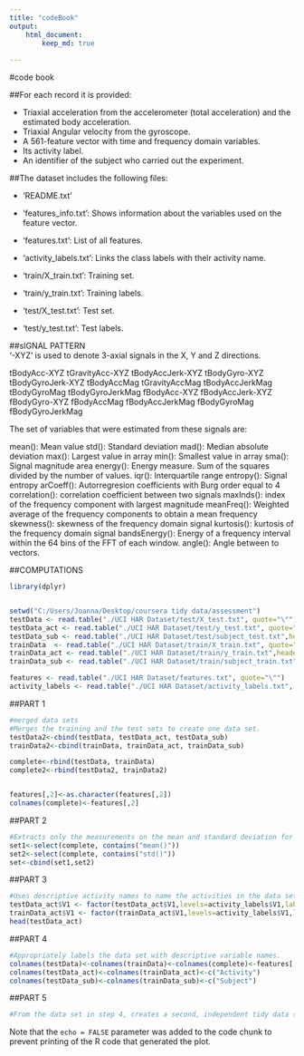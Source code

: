 ```yaml
---
title: "codeBook"
output: 
    html_document:
        keep_md: true
    
---
```

#code book

##For each record it is provided:


* Triaxial acceleration from the accelerometer (total acceleration) and the estimated body acceleration.
* Triaxial Angular velocity from the gyroscope. 
* A 561-feature vector with time and frequency domain variables. 
* Its activity label. 
* An identifier of the subject who carried out the experiment.

##The dataset includes the following files:

* 'README.txt'

* 'features_info.txt': Shows information about the variables used on the feature vector.

* 'features.txt': List of all features.

* 'activity_labels.txt': Links the class labels with their activity name.

* 'train/X_train.txt': Training set.

* 'train/y_train.txt': Training labels.

* 'test/X_test.txt': Test set.

* 'test/y_test.txt': Test labels.


##sIGNAL PATTERN      
'-XYZ' is used to denote 3-axial signals in the X, Y and Z directions.

tBodyAcc-XYZ
tGravityAcc-XYZ
tBodyAccJerk-XYZ
tBodyGyro-XYZ
tBodyGyroJerk-XYZ
tBodyAccMag
tGravityAccMag
tBodyAccJerkMag
tBodyGyroMag
tBodyGyroJerkMag
fBodyAcc-XYZ
fBodyAccJerk-XYZ
fBodyGyro-XYZ
fBodyAccMag
fBodyAccJerkMag
fBodyGyroMag
fBodyGyroJerkMag


The set of variables that were estimated from these signals are: 

mean(): Mean value
std(): Standard deviation
mad(): Median absolute deviation 
max(): Largest value in array
min(): Smallest value in array
sma(): Signal magnitude area
energy(): Energy measure. Sum of the squares divided by the number of values. 
iqr(): Interquartile range 
entropy(): Signal entropy
arCoeff(): Autorregresion coefficients with Burg order equal to 4
correlation(): correlation coefficient between two signals
maxInds(): index of the frequency component with largest magnitude
meanFreq(): Weighted average of the frequency components to obtain a mean frequency
skewness(): skewness of the frequency domain signal 
kurtosis(): kurtosis of the frequency domain signal 
bandsEnergy(): Energy of a frequency interval within the 64 bins of the FFT of each window.
angle(): Angle between to vectors.

##COMPUTATIONS
```r
library(dplyr)


setwd("C:/Users/Joanna/Desktop/coursera tidy data/assessment")
testData <- read.table("./UCI HAR Dataset/test/X_test.txt", quote="\"")
testData_act <- read.table("./UCI HAR Dataset/test/y_test.txt", quote="\"")
testData_sub <- read.table("./UCI HAR Dataset/test/subject_test.txt",header=FALSE)
trainData  <- read.table("./UCI HAR Dataset/train/X_train.txt", quote="\"")
trainData_act <- read.table("./UCI HAR Dataset/train/y_train.txt",header=FALSE)
trainData_sub <- read.table("./UCI HAR Dataset/train/subject_train.txt",header=FALSE)

features <- read.table("./UCI HAR Dataset/features.txt", quote="\"")
activity_labels <- read.table("./UCI HAR Dataset/activity_labels.txt", quote="\"", colClasses="character")

```

##PART 1

```r
#merged data sets
#Merges the training and the test sets to create one data set.
testData2<-cbind(testData, testData_act, testData_sub)
trainData2<-cbind(trainData, trainData_act, trainData_sub)

complete<-rbind(testData, trainData)
complete2<-rbind(testData2, trainData2)


features[,2]<-as.character(features[,2])
colnames(complete)<-features[,2]

```
##PART 2

```r
#Extracts only the measurements on the mean and standard deviation for each measurement
set1<-select(complete, contains("mean()"))
set2<-select(complete, contains("std()"))
set<-cbind(set1,set2)


```
##PART 3

```r
#Uses descriptive activity names to name the activities in the data set
testData_act$V1 <- factor(testData_act$V1,levels=activity_labels$V1,labels=activity_labels$V2)
trainData_act$V1 <- factor(trainData_act$V1,levels=activity_labels$V1,labels=activity_labels$V2)
head(testData_act)
```

##PART 4

```r
#Appropriately labels the data set with descriptive variable names. 
colnames(testData)<-colnames(trainData)<-colnames(complete)<-features[,2]
colnames(testData_act)<-colnames(trainData_act)<-c("Activity")
colnames(testData_sub)<-colnames(trainData_sub)<-c("Subject")

```

##PART 5

```r
#From the data set in step 4, creates a second, independent tidy data set with the average of each variable for each activity and each subject
```
Note that the `echo = FALSE` parameter was added to the code chunk to prevent printing of the R code that generated the plot.

